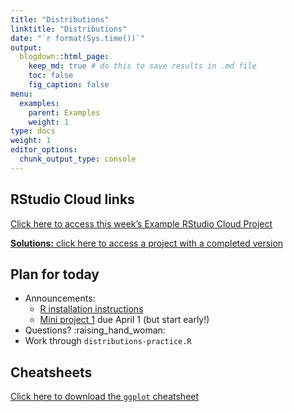 ```yaml
---
title: "Distributions"
linktitle: "Distributions"
date: "`r format(Sys.time())`"
output:
  blogdown::html_page:
    keep_md: true # do this to save results in .md file
    toc: false
    fig_caption: false
menu:
  examples:
    parent: Examples
    weight: 1
type: docs
weight: 1
editor_options:
  chunk_output_type: console
---
```


## RStudio Cloud links

[Click here to access this week's Example RStudio Cloud Project](https://rstudio.cloud/spaces/210747/project/3710679)

[**Solutions:** click here to access a project with a completed version](https://rstudio.cloud/spaces/210747/project/3710692)


## Plan for today
- Announcements:
  - [R installation instructions](/resource/install/)
  - [Mini project 1](/assignment/01-mini-project/) due April 1 (but start early!)
- Questions? :raising_hand_woman:
- Work through `distributions-practice.R`


## Cheatsheets

[Click here to download the `ggplot` cheatsheet](https://raw.githubusercontent.com/rstudio/cheatsheets/main/data-visualization.pdf)


